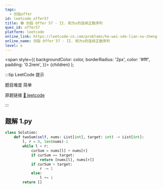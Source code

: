 ```yaml
---
tags:
  - 剑指offer
id: leetcode_offer57
title: 🟢 剑指 Offer 57 - II. 和为s的连续正数序列
ques_id: offer57
platform: leetcode
online_link: https://leetcode-cn.com/problems/he-wei-sde-lian-xu-zheng-shu-xu-lie-lcof/
online_name: 剑指 Offer 57 - II. 和为s的连续正数序列
level: e
---
```


  <span
    style={{
      backgroundColor: color,
      borderRadius: '2px',
      color: '#fff',
      padding: '0.2rem',
    }}>
    {children}
  </span>
);

:::tip LeetCode 提示

题目难度 <Highlight color="#00b8a3">简单</Highlight>

原题链接 [🔗 leetcode](https://leetcode-cn.com/problems/he-wei-sde-lian-xu-zheng-shu-xu-lie-lcof/)

:::



## 题解 1.py

```py
class Solution:
    def twoSum(self, nums: List[int], target: int) -> List[int]:
        l, r = 0, len(nums)-1
        while l < r:
            curSum = nums[l] + nums[r]
            if curSum == target:
                return [nums[l], nums[r]]
            if curSum > target:
                r -= 1
            else:
                l += 1
        return []
```


